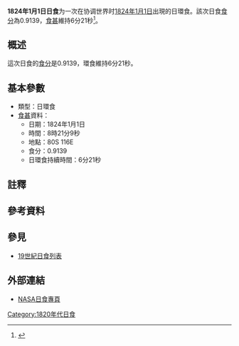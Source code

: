 {{Infobox Solar eclipse
| Year        = 1824
| Month       = 1
| Day         = 1
| Type        = 日環食
| Image       = SE1824Jan01A.gif
| Image size  = 200px
| Image intro = 1824年1月1日日環食路徑圖
  <!--   日食資料   -->
| Gamma       = -0.8821
| Mag         = 0.9139
| Saros       = 
| Saros total = 
| Saros seq   = 
  <!--     食甚     -->
| Duration    = 6分21秒
| Location    = 
| Coords      = 
| Width       = 705公里
  <!--   開始時間   -->
| Partial     = 
| Start type  = 
| Centre      = 
| Greatest    = 08:21:09
  <!--     倒數     -->
| hour        = 08
| minute      = 21
| second      = 09
| Duration_s  = 
}}
'''1824年1月1日日食'''为一次在协调世界时[[1824年|1824年]][[1月1日|1月1日]]出現的日環食。該次日食[[食分|食分]]為0.9139，[[食甚|食甚]]維持6分21秒<ref name="nasa_catalog_list">{{cite web |url=http://eclipse.gsfc.nasa.gov/SEcat5/SE1801-1900.html |title=Catalog of Solar Eclipses: 1801 to 1900 |language=en |publisher=[[NASA|NASA]] |accessdate=2009-07-26 |archiveurl=https://web.archive.org/web/20150112204733/http://eclipse.gsfc.nasa.gov/SEcat5/SE1801-1900.html |archivedate=2015-01-12 |deadurl=no }}</ref>。

== 概述 ==
這次日食的[[食分|食分]]是0.9139，環食維持6分21秒。

== 基本參數 ==
{{NoteUTC}}
* 類型：日環食
*[[食甚|食甚]]資料：
** 日期：1824年1月1日
** 時間：8時21分9秒 
** 地點：80S 116E
** 食分：0.9139
** 日環食持續時間：6分21秒

== 註釋 ==
{{NoteFoot}}

== 參考資料 ==
{{reflist}}

== 參見 ==
{{日食主題}}
* [[19世紀日食列表|19世紀日食列表]]

== 外部連結 ==
* [http://eclipse.gsfc.nasa.gov/solar.html NASA日食專頁]{{Wayback|url=http://eclipse.gsfc.nasa.gov/solar.html |date=20190108200537 }}{{en icon}}

{{日食}}

[[Category:1820年代日食|Category:1820年代日食]]

{{Eclipse-stub}}